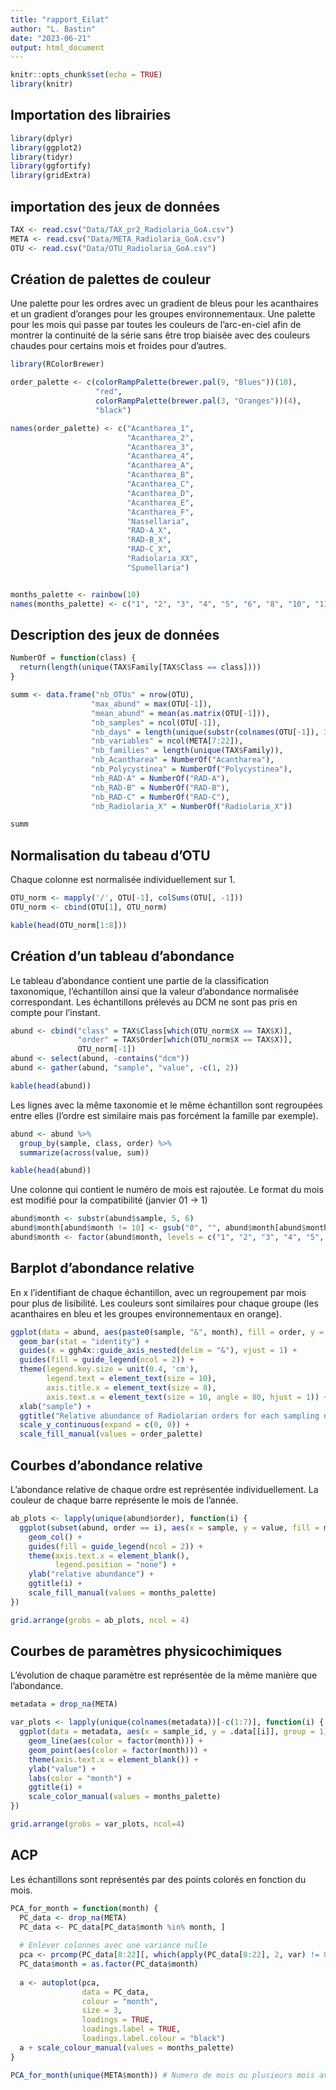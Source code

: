 ```yaml
---
title: "rapport_Eilat"
author: "L. Bastin"
date: "2023-06-21"
output: html_document
---
```


```r
knitr::opts_chunk$set(echo = TRUE)
library(knitr)
```

##  Importation des librairies

```r
library(dplyr)
library(ggplot2)
library(tidyr)
library(ggfortify)
library(gridExtra)
```

## importation des jeux de données

```r
TAX <- read.csv("Data/TAX_pr2_Radiolaria_GoA.csv")
META <- read.csv("Data/META_Radiolaria_GoA.csv")
OTU <- read.csv("Data/OTU_Radiolaria_GoA.csv")
```

## Création de palettes de couleur

Une palette pour les ordres avec un gradient de bleus pour les acanthaires et un gradient d'oranges pour les groupes environnementaux. Une palette pour les mois qui passe par toutes les couleurs de l'arc-en-ciel afin de montrer la continuité de la série sans être trop biaisée avec des couleurs chaudes pour certains mois et froides pour d'autres.
```r
library(RColorBrewer)
```


```r
order_palette <- c(colorRampPalette(brewer.pal(9, "Blues"))(10),
                   "red", 
                   colorRampPalette(brewer.pal(3, "Oranges"))(4),
                   "black")

names(order_palette) <- c("Acantharea_1",
                          "Acantharea_2",
                          "Acantharea_3",
                          "Acantharea_4",
                          "Acantharea_A",
                          "Acantharea_B",
                          "Acantharea_C",
                          "Acantharea_D",
                          "Acantharea_E",
                          "Acantharea_F",
                          "Nassellaria",
                          "RAD-A_X",
                          "RAD-B_X",
                          "RAD-C_X",
                          "Radiolaria_XX",
                          "Spumellaria")


months_palette <- rainbow(10)
names(months_palette) <- c("1", "2", "3", "4", "5", "6", "8", "10", "11", "12")
```


## Description des jeux de données

```r
NumberOf = function(class) {
  return(length(unique(TAX$Family[TAX$Class == class])))
}

summ <- data.frame("nb_OTUs" = nrow(OTU),
                  "max_abund" = max(OTU[-1]),
                  "mean_abund" = mean(as.matrix(OTU[-1])),
                  "nb_samples" = ncol(OTU[-1]),
                  "nb_days" = length(unique(substr(colnames(OTU[-1]), 3, 8))),
                  "nb_variables" = ncol(META[7:22]),
                  "nb_families" = length(unique(TAX$Family)),
                  "nb_Acantharea" = NumberOf("Acantharea"),
                  "nb_Polycystinea" = NumberOf("Polycystinea"),
                  "nb_RAD-A" = NumberOf("RAD-A"),
                  "nb_RAD-B" = NumberOf("RAD-B"),
                  "nb_RAD-C" = NumberOf("RAD-C"),
                  "nb_Radiolaria_X" = NumberOf("Radiolaria_X"))
```

```r
summ
```

## Normalisation du tabeau d'OTU

Chaque colonne est normalisée individuellement sur 1.
```r
OTU_norm <- mapply('/', OTU[-1], colSums(OTU[, -1]))
OTU_norm <- cbind(OTU[1], OTU_norm)
```

```r
kable(head(OTU_norm[1:8]))
```

## Création d'un tableau d'abondance

Le tableau d'abondance contient une partie de la classification taxonomique, l'échantillon ainsi que la valeur d'abondance normalisée correspondant. Les échantillons prélevés au DCM ne sont pas pris en compte pour l'instant.
```r
abund <- cbind("class" = TAX$Class[which(OTU_norm$X == TAX$X)],
               "order" = TAX$Order[which(OTU_norm$X == TAX$X)],
               OTU_norm[-1])
abund <- select(abund, -contains("dcm"))
abund <- gather(abund, "sample", "value", -c(1, 2))
```

```r
kable(head(abund))
```

Les lignes avec la même taxonomie et le même échantillon sont regroupées entre elles (l'ordre est similaire mais pas forcément la famille par exemple).
```r
abund <- abund %>%
  group_by(sample, class, order) %>%
  summarize(across(value, sum))
```

```r
kable(head(abund))
```

Une colonne qui contient le numéro de mois est rajoutée. Le format du mois est modifié pour la compatibilité (janvier 01 -> 1)
```r
abund$month <- substr(abund$sample, 5, 6)
abund$month[abund$month != 10] <- gsub("0", "", abund$month[abund$month != 10])
abund$month <- factor(abund$month, levels = c("1", "2", "3", "4", "5", "6", "8", "10", "11", "12"))
```

## Barplot d'abondance relative

En x l'identifiant de chaque échantillon, avec un regroupement par mois pour plus de lisibilité. Les couleurs sont similaires pour chaque groupe (les acanthaires en bleu et les groupes environnementaux en orange).

```r
ggplot(data = abund, aes(paste0(sample, "&", month), fill = order, y = value)) +
  geom_bar(stat = "identity") +
  guides(x = ggh4x::guide_axis_nested(delim = "&"), vjust = 1) +
  guides(fill = guide_legend(ncol = 2)) +
  theme(legend.key.size = unit(0.4, 'cm'),
        legend.text = element_text(size = 10),
        axis.title.x = element_text(size = 8),
        axis.text.x = element_text(size = 10, angle = 80, hjust = 1)) +
  xlab("sample") +
  ggtitle("Relative abundance of Radiolarian orders for each sampling date") +
  scale_y_continuous(expand = c(0, 0)) +
  scale_fill_manual(values = order_palette)
```

## Courbes d'abondance relative

L'abondance relative de chaque ordre est représentée individuellement. La couleur de chaque barre représente le mois de l'année.

```r
ab_plots <- lapply(unique(abund$order), function(i) {
  ggplot(subset(abund, order == i), aes(x = sample, y = value, fill = month)) +
    geom_col() +
    guides(fill = guide_legend(ncol = 2)) +
    theme(axis.text.x = element_blank(),
          legend.position = "none") +
    ylab("relative abundance") +
    ggtitle(i) +
    scale_fill_manual(values = months_palette)
})
```

```r
grid.arrange(grobs = ab_plots, ncol = 4)
```

## Courbes de paramètres physicochimiques

L'évolution de chaque paramètre est représentée de la même manière que l'abondance.

```r
metadata = drop_na(META)

var_plots <- lapply(unique(colnames(metadata))[-c(1:7)], function(i) {
  ggplot(data = metadata, aes(x = sample_id, y = .data[[i]], group = 1)) +
    geom_line(aes(color = factor(month))) +
    geom_point(aes(color = factor(month))) +
    theme(axis.text.x = element_blank()) +
    ylab("value") +
    labs(color = "month") +
    ggtitle(i) +
    scale_color_manual(values = months_palette)
})
```

```r
grid.arrange(grobs = var_plots, ncol=4)
```

## ACP

Les échantillons sont représentés par des points colorés en fonction du mois.
```r
PCA_for_month = function(month) {
  PC_data <- drop_na(META)
  PC_data <- PC_data[PC_data$month %in% month, ]
  
  # Enlever colonnes avec une variance nulle
  pca <- prcomp(PC_data[8:22][, which(apply(PC_data[8:22], 2, var) != 0)], scale = TRUE)
  PC_data$month = as.factor(PC_data$month)
  
  a <- autoplot(pca, 
                data = PC_data, 
                colour = "month", 
                size = 3, 
                loadings = TRUE, 
                loadings.label = TRUE, 
                loadings.label.colour = "black")
  a + scale_colour_manual(values = months_palette)
}
```

```r
PCA_for_month(unique(META$month)) # Numero de mois ou plusieurs mois avec c()
```












